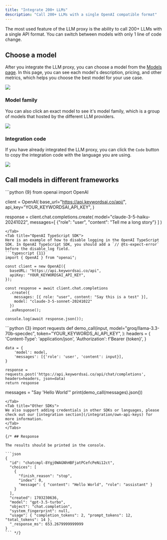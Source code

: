 ```yaml
---
title: "Integrate 200+ LLMs"
description: "Call 200+ LLMs with a single OpenAI compatible format"
---
```


The most used feature of the LLM proxy is the ability to call 200+ LLMs with a single API format. You can switch between models with only 1 line of code change. 

## Choose a model
After you integrate the LLM proxy, you can choose a model from the [Models page](https://platform.keywordsai.co/platform/models). In this page, you can see each model's description, pricing, and other metrics, which helps you choose the best model for your use case.
<Frame>
<img src="https://keywordsai-static.s3.us-east-1.amazonaws.com/docs/llm-proxy/models.png"/>
</Frame>

### Model family
You can also click an exact model to see it's model family, which is a group of models that hosted by the different LLM providers.
<Frame>
<img src="https://keywordsai-static.s3.us-east-1.amazonaws.com/docs/llm-proxy/model-details.png"/>
</Frame>

### Integration code
If you have already integrated the LLM proxy, you can click the `Code` button to copy the integration code with the language you are using.
<Frame>
<img src="https://keywordsai-static.s3.us-east-1.amazonaws.com/docs/llm-proxy/model-code.png"/>
</Frame>

## Call models in different frameworks
<Tabs>
<Tab title="OpenAI Python SDK">
```python {9}
from openai import OpenAI

client = OpenAI(
    base_url="https://api.keywordsai.co/api/",
    api_key="YOUR_KEYWORDSAI_API_KEY",
)

response = client.chat.completions.create(
    model="claude-3-5-haiku-20241022",
    messages=[
        {"role": "user", "content": "Tell me a long story"}
    ]
)
```
</Tab>
<Tab title="OpenAI TypeScript SDK">
Here is an example of how to disable logging in the OpenAI TypeScript SDK. In OpenAI TypeScript SDK, you should add a `// @ts-expect-error` before the disable_log field.
```typescript {11}
import { OpenAI } from "openai";

const client = new OpenAI({
  baseURL: "https://api.keywordsai.co/api",
  apiKey: "YOUR_KEYWORDSAI_API_KEY",
});

const response = await client.chat.completions
  .create({
    messages: [{ role: "user", content: "Say this is a test" }],
    model: "claude-3-5-sonnet-20241022"
  })
  .asResponse();

console.log(await response.json());
```
</Tab>
<Tab title="Standard API">
```python  {3}
import requests
def demo_call(input, 
              model="groq/llama-3.3-70b-specdec",
              token="YOUR_KEYWORDS_AI_API_KEY",
              ):
    headers = {
        'Content-Type': 'application/json',
        'Authorization': f'Bearer {token}',
    }

    data = {
        'model': model,
        'messages': [{'role': 'user', 'content': input}],
    }

    response = requests.post('https://api.keywordsai.co/api/chat/completions', headers=headers, json=data)
    return response

messages = "Say 'Hello World'"
print(demo_call(messages).json())
```
</Tab>
<Tab title="Other SDKs">
We also support adding credentials in other SDKs or languages, please check out our [integration section](/integration/own-api-keys) for more information.
</Tab>
</Tabs>

{/* ## Response

The results should be printed in the console.

```json
{
  "id": "chatcmpl-8Ygj0WAGNhHBFjatPCefcPeNi12ct",
  "choices": [
    {
      "finish_reason": "stop",
      "index": 0,
      "message": { "content": "Hello World", "role": "assistant" }
    }
  ],
  "created": 1703230636,
  "model": "gpt-3.5-turbo",
  "object": "chat.completion",
  "system_fingerprint": null,
  "usage": { "completion_tokens": 2, "prompt_tokens": 12, "total_tokens": 14 },
  "_response_ms": 653.2679999999999
}
``` */}


